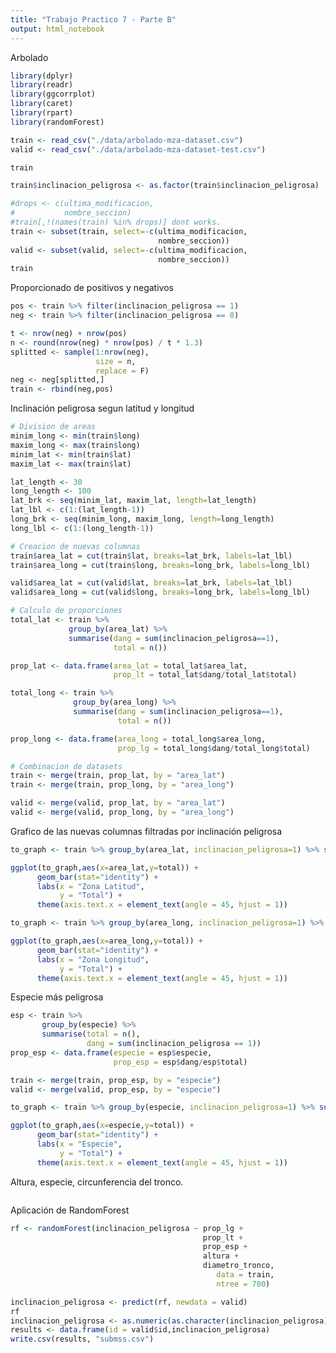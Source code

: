 ```yaml
---
title: "Trabajo Practico 7 - Parte B"
output: html_notebook
---
```


Arbolado

```r
library(dplyr)
library(readr)
library(ggcorrplot)
library(caret)
library(rpart)
library(randomForest)

train <- read_csv("./data/arbolado-mza-dataset.csv")
valid <- read_csv("./data/arbolado-mza-dataset-test.csv")

train

train$inclinacion_peligrosa <- as.factor(train$inclinacion_peligrosa)
```

```r

#drops <- c(ultima_modificacion, 
#           nombre_seccion)
#train[,!(names(train) %in% drops)] dont works.
train <- subset(train, select=-c(ultima_modificacion,
                                 nombre_seccion))
valid <- subset(valid, select=-c(ultima_modificacion,
                                 nombre_seccion))
train

```

Proporcionado de positivos y negativos

```r
pos <- train %>% filter(inclinacion_peligrosa == 1)
neg <- train %>% filter(inclinacion_peligrosa == 0)

t <- nrow(neg) + nrow(pos)
n <- round(nrow(neg) * nrow(pos) / t * 1.3)
splitted <- sample(1:nrow(neg), 
                   size = n, 
                   replace = F)
neg <- neg[splitted,]
train <- rbind(neg,pos)
```

Inclinación peligrosa segun latitud y longitud

```r

# Division de areas
minim_long <- min(train$long)
maxim_long <- max(train$long)
minim_lat <- min(train$lat)
maxim_lat <- max(train$lat)

lat_length <- 30
long_length <- 100
lat_brk <- seq(minim_lat, maxim_lat, length=lat_length)
lat_lbl <- c(1:(lat_length-1))
long_brk <- seq(minim_long, maxim_long, length=long_length)
long_lbl <- c(1:(long_length-1)) 

# Creacion de nuevas columnas
train$area_lat = cut(train$lat, breaks=lat_brk, labels=lat_lbl)
train$area_long = cut(train$long, breaks=long_brk, labels=long_lbl)

valid$area_lat = cut(valid$lat, breaks=lat_brk, labels=lat_lbl)
valid$area_long = cut(valid$long, breaks=long_brk, labels=long_lbl)

# Calculo de proporciones
total_lat <- train %>% 
             group_by(area_lat) %>%
             summarise(dang = sum(inclinacion_peligrosa==1),
                       total = n())

prop_lat <- data.frame(area_lat = total_lat$area_lat, 
                       prop_lt = total_lat$dang/total_lat$total)

total_long <- train %>% 
              group_by(area_long) %>%
              summarise(dang = sum(inclinacion_peligrosa==1),
                        total = n())

prop_long <- data.frame(area_long = total_long$area_long, 
                        prop_lg = total_long$dang/total_long$total)

# Combinacion de datasets
train <- merge(train, prop_lat, by = "area_lat")
train <- merge(train, prop_long, by = "area_long")

valid <- merge(valid, prop_lat, by = "area_lat")
valid <- merge(valid, prop_long, by = "area_long")
```

Grafico de las nuevas columnas filtradas por inclinación peligrosa

```r
to_graph <- train %>% group_by(area_lat, inclinacion_peligrosa=1) %>% summarise(total=n())

ggplot(to_graph,aes(x=area_lat,y=total)) +
      geom_bar(stat="identity") +
      labs(x = "Zona Latitud",
           y = "Total") +
      theme(axis.text.x = element_text(angle = 45, hjust = 1))

to_graph <- train %>% group_by(area_long, inclinacion_peligrosa=1) %>% summarise(total=n())

ggplot(to_graph,aes(x=area_long,y=total)) +
      geom_bar(stat="identity") +
      labs(x = "Zona Longitud",
           y = "Total") +
      theme(axis.text.x = element_text(angle = 45, hjust = 1))
```

Especie más peligrosa

```r

esp <- train %>%
       group_by(especie) %>%
       summarise(total = n(),
                 dang = sum(inclinacion_peligrosa == 1))
prop_esp <- data.frame(especie = esp$especie, 
                       prop_esp = esp$dang/esp$total)

train <- merge(train, prop_esp, by = "especie")
valid <- merge(valid, prop_esp, by = "especie")

to_graph <- train %>% group_by(especie, inclinacion_peligrosa=1) %>% summarise(total=n())

ggplot(to_graph,aes(x=especie,y=total)) +
      geom_bar(stat="identity") +
      labs(x = "Especie",
           y = "Total") +
      theme(axis.text.x = element_text(angle = 45, hjust = 1))

```

Altura, especie, circunferencia del tronco.

```r

```

Aplicación de RandomForest

```r

rf <- randomForest(inclinacion_peligrosa ~ prop_lg +
                                           prop_lt +
                                           prop_esp +
                                           altura +
                                           diametro_tronco,
                                              data = train,
                                              ntree = 700)

inclinacion_peligrosa <- predict(rf, newdata = valid)
rf
inclinacion_peligrosa <- as.numeric(as.character(inclinacion_peligrosa))
results <- data.frame(id = valid$id,inclinacion_peligrosa)
write.csv(results, "submss.csv")
```